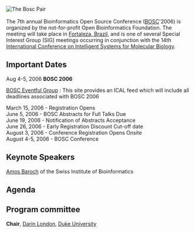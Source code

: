 [[Image:Pear.png|The Bosc Pair]]
<br><br>
The 7th annual Bioinformatics Open Source Conference ([[BOSC]]'2006) is organized by the not-for-profit Open Bioinformatics Foundation. The meeting will take place in [[wp:Fortaleza, Brazil|Fortaleza, Brazil]], and is one of several Special Interest Group (SIG) meetings occurring in conjunction with the 14th [http://ismb2006.cbi.cnptia.embrapa.br/  International Conference on Intelligent Systems for Molecular Biology]. 


==Important Dates==

Aug 4-5, 2006 '''BOSC 2006'''

[http://eventful.com/groups/G0-001-000014747-0 BOSC Eventful Group] : This site provides an ICAL feed which will include all deadlines associated with BOSC 2006


March 15, 2006 - Registration Opens<br>
June 5, 2006 - BOSC Abstracts for Full Talks Due<br>
June 19, 2006 - Notification of Abstracts Acceptance<br>
June 26, 2006 - Early Registration Discount Cut-off date<br>
August 3, 2006 - Conference Registration Opens Onsite<br>
August 4-5, 2006 - BOSC Conference

==Keynote Speakers==
[http://ca.expasy.org/people/amos.html Amos Baroch] of the Swiss Institute of Bioinformatics

==Agenda==

==Program committee==
'''Chair''', [mailto:darin.london@duke.edu Darin London], [http://www.duke.edu Duke University]